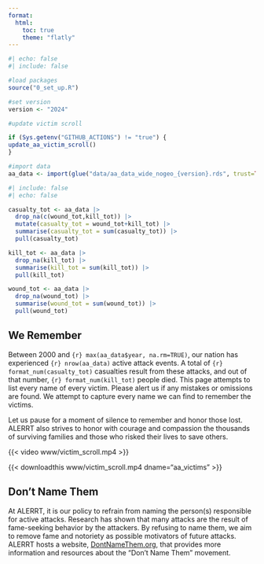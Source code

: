```yaml
---
format: 
  html: 
    toc: true
    theme: "flatly"
---
```


```r
#| echo: false
#| include: false

#load packages
source("0_set_up.R")

#set version
version <- "2024"

#update victim scroll

if (Sys.getenv("GITHUB_ACTIONS") != "true") {
update_aa_victim_scroll()
}

#import data
aa_data <- import(glue("data/aa_data_wide_nogeo_{version}.rds", trust=TRUE))

```

```r
#| include: false
#| echo: false

casualty_tot <- aa_data |> 
  drop_na(c(wound_tot,kill_tot)) |> 
  mutate(casualty_tot = wound_tot+kill_tot) |> 
  summarise(casualty_tot = sum(casualty_tot)) |> 
  pull(casualty_tot) 

kill_tot <- aa_data |> 
  drop_na(kill_tot) |> 
  summarise(kill_tot = sum(kill_tot)) |> 
  pull(kill_tot)

wound_tot <- aa_data |> 
  drop_na(wound_tot) |> 
  summarise(wound_tot = sum(wound_tot)) |> 
  pull(wound_tot)

```

## We Remember

Between 2000 and `{r} max(aa_data$year, na.rm=TRUE)`, our nation has 
experienced `{r} nrow(aa_data)` active attack events. A total of 
`{r} format_num(casualty_tot)` casualties result from these attacks, and out of 
that number, `{r} format_num(kill_tot)` people died. This page attempts to list 
every name of every victim. Please alert us if any mistakes or omissions are 
found. We attempt to capture every name we can find to remember the victims.  

Let us pause for a moment of silence to remember and honor those lost. ALERRT 
also strives to honor with courage and compassion the thousands of surviving 
families and those who risked their lives to save others. 


{{< video www/victim_scroll.mp4 >}}

{{< downloadthis www/victim_scroll.mp4 dname="aa_victims" >}}

## Don't Name Them

At ALERRT, it is our policy to refrain from naming the person(s) 
responsible for active attacks. Research has shown that many attacks are the 
result of fame-seeking behavior by the attackers. By refusing to name them, we 
aim to remove fame and notoriety as possible motivators of future attacks. 
ALERRT hosts a website, [DontNameThem.org](https://www.dontnamethem.org), that provides 
more information and resources about the "Don't Name Them" movement. 







